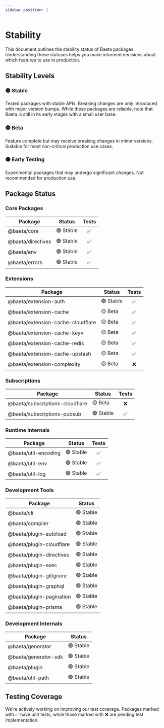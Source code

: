 ```yaml
---
sidebar_position: 2
---
```


# Stability

This document outlines the stability status of Baeta packages. Understanding these statuses helps you make informed decisions about which features to use in production.

## Stability Levels

### 🟢 Stable

Tested packages with stable APIs. Breaking changes are only introduced with major version bumps. While these packages are reliable, note that Baeta is still in its early stages with a small user base.

### 🟡 Beta

Feature complete but may receive breaking changes in minor versions. Suitable for most non-critical production use cases.

### 🟠 Early Testing

Experimental packages that may undergo significant changes. Not recommended for production use.

## Package Status

### Core Packages

| Package           | Status    | Tests |
| ----------------- | --------- | :---: |
| @baeta/core       | 🟢 Stable |  ✅   |
| @baeta/directives | 🟢 Stable |  ✅   |
| @baeta/env        | 🟢 Stable |  ✅   |
| @baeta/errors     | 🟢 Stable |  ✅   |

### Extensions

| Package                           | Status    | Tests |
| --------------------------------- | --------- | :---: |
| @baeta/extension-auth             | 🟢 Stable |  ✅   |
| @baeta/extension-cache            | 🟡 Beta   |  ✅   |
| @baeta/extension-cache-cloudflare | 🟡 Beta   |  ✅   |
| @baeta/extension-cache-keyv       | 🟡 Beta   |  ✅   |
| @baeta/extension-cache-redis      | 🟡 Beta   |  ✅   |
| @baeta/extension-cache-upstash    | 🟡 Beta   |  ✅   |
| @baeta/extension-complexity       | 🟡 Beta   |  ❌   |

### Subscriptions

| Package                         | Status    | Tests |
| ------------------------------- | --------- | :---: |
| @baeta/subscriptions-cloudflare | 🟡 Beta   |  ❌   |
| @baeta/subscriptions-pubsub     | 🟢 Stable |  ✅   |

### Runtime Internals

| Package              | Status    | Tests |
| -------------------- | --------- | :---: |
| @baeta/util-encoding | 🟢 Stable |  ✅   |
| @baeta/util-env      | 🟢 Stable |  ✅   |
| @baeta/util-log      | 🟢 Stable |  ✅   |

### Development Tools

| Package                  | Status    |
| ------------------------ | --------- |
| @baeta/cli               | 🟢 Stable |
| @baeta/compiler          | 🟢 Stable |
| @baeta/plugin-autoload   | 🟢 Stable |
| @baeta/plugin-cloudflare | 🟢 Stable |
| @baeta/plugin-directives | 🟢 Stable |
| @baeta/plugin-exec       | 🟢 Stable |
| @baeta/plugin-gitignore  | 🟢 Stable |
| @baeta/plugin-graphql    | 🟢 Stable |
| @baeta/plugin-pagination | 🟢 Stable |
| @baeta/plugin-prisma     | 🟢 Stable |

### Development Internals

| Package              | Status    |
| -------------------- | --------- |
| @baeta/generator     | 🟢 Stable |
| @baeta/generator-sdk | 🟢 Stable |
| @baeta/plugin        | 🟢 Stable |
| @baeta/util-path     | 🟢 Stable |

## Testing Coverage

We're actively working on improving our test coverage. Packages marked with ✅ have unit tests, while those marked with ❌ are pending test implementation.
